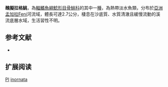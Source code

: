 {{Speciesbox
| name = 醜擬拉格鮡
| status = DD
| status_system = IUCN3.1
| image = 
| image_width = 250px
| genus = Pseudolaguvia
| species = inornata
| authority = [[Ng|Ng]], 2005
| synonyms = 
}}
'''醜擬拉格鮡'''，為[[輻鰭魚綱|輻鰭魚綱]][[鯰形目|鯰形目]][[骨鮡科|骨鮡科]]的其中一[[種|種]]，為熱帶淡水魚類，分布於[[亞洲|亞洲]][[孟加拉|孟加拉]]Feni河流域，體長可達2.7公分，棲息在沙底質、水質清澈且緩慢流動的溪流底層水域，生活習性不明。

==参考文献==
*{{FishBase_species|genus=Pseudolaguvia|species=inornata|year=2015|month=3}}

== 扩展阅读 ==
{{refbegin}}
{{wikispecies-inline|Pseudolaguvia inornata|醜擬拉格鮡}}
{{refend}}
{{Taxonbar|from=Q5779723}}

[[Category:IUCN红色名录数据缺乏物种|PI]]
[[Category:擬拉格鮡屬|inornata]]